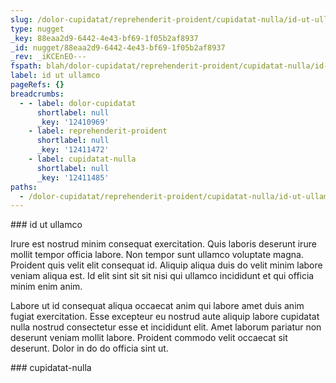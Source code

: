 ```yaml
---
slug: /dolor-cupidatat/reprehenderit-proident/cupidatat-nulla/id-ut-ullamco
type: nugget
_key: 88eaa2d9-6442-4e43-bf69-1f05b2af8937
_id: nugget/88eaa2d9-6442-4e43-bf69-1f05b2af8937
_rev: _iKCEnEO---
fspath: blah/dolor-cupidatat/reprehenderit-proident/cupidatat-nulla/id-ut-ullamco.md
label: id ut ullamco
pageRefs: {}
breadcrumbs:
  - - label: dolor-cupidatat
      shortlabel: null
      _key: '12410969'
    - label: reprehenderit-proident
      shortlabel: null
      _key: '12411472'
    - label: cupidatat-nulla
      shortlabel: null
      _key: '12411485'
paths:
  - /dolor-cupidatat/reprehenderit-proident/cupidatat-nulla/id-ut-ullamco
---
```


<NuggetArea>
<Nugget slug="/dolor-cupidatat/reprehenderit-proident/cupidatat-nulla/id-ut-ullamco" type="nugget" _key="88eaa2d9-6442-4e43-bf69-1f05b2af8937" _id="nugget/88eaa2d9-6442-4e43-bf69-1f05b2af8937" _rev="_iKCEnEO---" fspath="blah/dolor-cupidatat/reprehenderit-proident/cupidatat-nulla/id-ut-ullamco.md" label="id ut ullamco" paths="/dolor-cupidatat/reprehenderit-proident/cupidatat-nulla/id-ut-ullamco">
<NuggetBody>
### id ut ullamco

Irure est nostrud minim consequat exercitation. Quis laboris deserunt irure mollit tempor officia labore. Non tempor sunt ullamco voluptate magna. Proident quis velit elit consequat id. Aliquip aliqua duis do velit minim labore veniam aliqua est. Id elit sint sit sit nisi qui ullamco incididunt et qui officia minim enim anim.

Labore ut id consequat aliqua occaecat anim qui labore amet duis anim fugiat exercitation. Esse excepteur eu nostrud aute aliquip labore cupidatat nulla nostrud consectetur esse et incididunt elit. Amet laborum pariatur non deserunt veniam mollit labore. Proident commodo velit occaecat sit deserunt. Dolor in do do officia sint ut.

</NuggetBody>
<Breadcrumbs>
<Crumbs>
<Crumb _key="12410969" label="dolor-cupidatat" /><Crumb _key="12411472" label="reprehenderit-proident" /><Crumb _key="12411485" label="cupidatat-nulla" />
</Crumbs>
</Breadcrumbs>
</Nugget>

<NuggetsInbound>
</NuggetsInbound>
<NuggetsOutbound>
</NuggetsOutbound>
</NuggetArea>
<PassagesInbound>
<Passage direction="inbound" type="passage" _key="12411485" _id="passage/12411485" _rev="_iKCEnEK---" label="cupidatat-nulla" passage="cupidatat-nulla" fspath="blah/dolor-cupidatat/reprehenderit-proident/cupidatat-nulla" paths="/dolor-cupidatat/reprehenderit-proident/cupidatat-nulla" slug="/dolor-cupidatat/reprehenderit-proident/cupidatat-nulla">
<NuggetBody>
### cupidatat-nulla

</NuggetBody>
<Breadcrumbs>
<Crumbs>
<Crumb _key="12410969" label="dolor-cupidatat" /><Crumb _key="12411472" label="reprehenderit-proident" />
</Crumbs>
</Breadcrumbs>
</Passage>

</PassagesInbound>
<PassagesOutbound>
</PassagesOutbound>